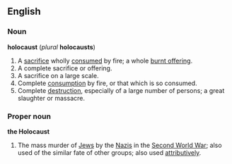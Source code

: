 ==English==
===Noun===
'''holocaust''' (''plural'' '''holocausts''')

#A [[sacrifice]] wholly [[consume]]d by fire; a whole [[burnt offering]].
#A complete sacrifice or offering.
#A sacrifice on a large scale.
#Complete [[consumption]] by fire, or that which is so consumed.
#Complete [[destruction]], especially of a large number of persons; a great slaughter or massacre.

===Proper noun===
'''the Holocaust'''

#The mass murder of [[Jew]]s by the [[Nazi]]s in the [[Second World War]]; also used of the similar fate of other groups; also used [[attributively]].